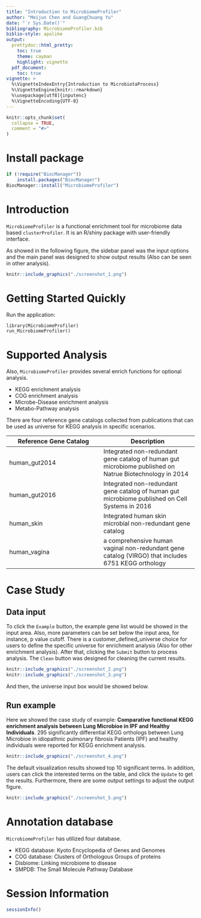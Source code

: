 ```yaml
---
title: "Introduction to MicrobiomeProfiler"
author: "Meijun Chen and GuangChuang Yu"
date: "`r Sys.Date()`"
bibliography: MicrobiomeProfiler.bib
biblio-style: apalike
output:
  prettydoc::html_pretty:
    toc: true
    theme: cayman
    highlight: vignette
  pdf_document:
    toc: true
vignette: >
  %\VignetteIndexEntry{Introduction to MicrobiotaProcess}
  %\VignetteEngine{knitr::rmarkdown}
  %\usepackage[utf8]{inputenc}
  %\VignetteEncoding{UTF-8}
---
```



```r
knitr::opts_chunk$set(
  collapse = TRUE,
  comment = "#>"
)
```
#  Install package
```r
if (!require("BiocManager"))
    install.packages("BiocManager")
BiocManager::install("MicrobiomeProfiler")
```

# Introduction

`MicrobiomeProfiler` is a functional enrichment tool for microbiome data based `clusterProfiler`. It is an R/shiny package with user-friendly interface.

As showed in the following figure, the sidebar panel was the input options and the main panel was designed to show output results (Also can be seen in other analysis).

```r
knitr::include_graphics("./screenshot_1.png")
```

# Getting Started Quickly

Run the application:
```
library(MicrobiomeProfiler)
run_MicrobiomeProfiler()

```

# Supported Analysis

Also, `MicrobiomeProfiler` provides several enrich functions for optional analysis.

+ KEGG enrichment analysis
+ COG enrichment analysis
+ Microbe-Disease enrichment analysis
+ Metabo-Pathway analysis

There are four reference gene catalogs collected from publications that can be used as universe for KEGG analysis in specific scenarios.

| Reference Gene Catalog | Description |
| ----------- | ----------- |
| human_gut2014 | Integrated non-redundant gene catalog of human gut microbiome published on Natrue Biotechnology in 2014 |
| human_gut2016   | Integrated non-redundant gene catalog of human gut microbiome published on Cell Systems in 2016 |
|human_skin |Integrated human skin microbial non-redundant gene catalog | |
|human_vagina | a comprehensive human vaginal non-redundant gene catalog (VIRGO) that includes 6751 KEGG orthology|

# Case Study

## Data input
 
To click the `Example` button, the example gene list would be showed in the input area. Also, more parameters can be set below the input area, for instance, p value cutoff. There is a customer_defined_universe choice for users to define the specific universe for enrichment analysis (Also for other enrichment analysis). After that, clicking the `Submit` button to process analysis. The `Clean` button was designed for cleaning the current results.

```r
knitr::include_graphics("./screenshot_2.png")
knitr::include_graphics("./screenshot_3.png")
```
And then, the universe input box would be showed below.

## Run example
Here we showed the case study of example: **Comparative functional KEGG enrichment analysis between Lung Microbioe in IPF and Healthy Individuals**. 295 significantly differential KEGG orthologs between Lung Microbioe in idiopathnic pulmonary fibrosis Patients (IPF) and healthy individuals were reported for KEGG enrichment analysis.

```r
knitr::include_graphics("./screenshot_4.png")
```

The default visualization results showed top 10 significant terms. In addition, users can click the interested terms on the table, and click the `Update` to get the results. Furthermore, there are some output settings to adjust the output figure. 

```r
knitr::include_graphics("./screenshot_5.png")
```

# Annotation database

`MicrobiomeProfiler` has utilized four database.

+ KEGG database: Kyoto Encyclopedia of Genes and Genomes
+ COG database: Clusters of Orthologous Groups of proteins
+ Disbiome: Linking microbiome to disease
+ SMPDB: The Small Molecule Pathway Database

#  Session Information
```r
sessionInfo()
```
